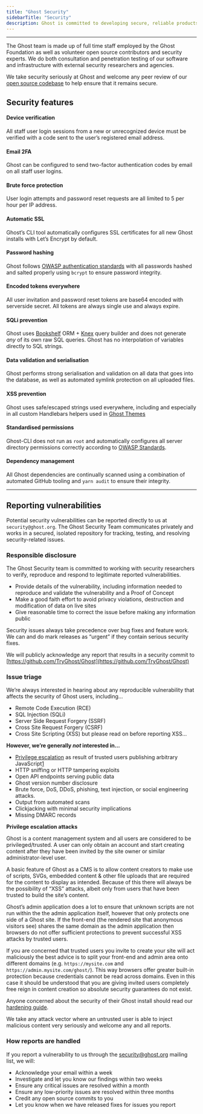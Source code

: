```yaml
---
title: "Ghost Security"
sidebarTitle: "Security"
description: Ghost is committed to developing secure, reliable products utilising all modern security best practices and processes.
---
```


***

The Ghost team is made up of full time staff employed by the Ghost Foundation as well as volunteer open source contributors and security experts. We do both consultation and penetration testing of our software and infrastructure with external security researchers and agencies.

We take security seriously at Ghost and welcome any peer review of our [open source codebase](https://github.com/tryghost/ghost) to help ensure that it remains secure.

## Security features

#### Device verification

All staff user login sessions from a new or unrecognized device must be verified with a code sent to the user’s registered email address.

#### Email 2FA

Ghost can be configured to send two-factor authentication codes by email on all staff user logins.

#### Brute force protection

User login attempts and password reset requests are all limited to 5 per hour per IP address.

#### Automatic SSL

Ghost’s CLI tool automatically configures SSL certificates for all new Ghost installs with Let’s Encrypt by default.

#### Password hashing

Ghost follows [OWASP authentication standards](https://www.owasp.org/index.php/Top_10-2017_A2-Broken_Authentication) with all passwords hashed and salted properly using `bcrypt` to ensure password integrity.

#### Encoded tokens everywhere

All user invitation and password reset tokens are base64 encoded with serverside secret. All tokens are always single use and always expire.

#### SQLi prevention

Ghost uses [Bookshelf](https://bookshelfjs.org/) ORM + [Knex](https://knexjs.org) query builder and does not generate *any* of its own raw SQL queries. Ghost has no interpolation of variables directly to SQL strings.

#### Data validation and serialisation

Ghost performs strong serialisation and validation on all data that goes into the database, as well as automated symlink protection on all uploaded files.

#### XSS prevention

Ghost uses safe/escaped strings used everywhere, including and especially in all custom Handlebars helpers used in [Ghost Themes](/themes/)

#### Standardised permissions

Ghost-CLI does not run as `root` and automatically configures all server directory permissions correctly according to [OWASP Standards](https://www.owasp.org/index.php/File_System).

#### Dependency management

All Ghost dependencies are continually scanned using a combination of automated GitHub tooling and `yarn audit` to ensure their integrity.

***

## Reporting vulnerabilities

Potential security vulnerabilities can be reported directly to us at `security@ghost.org`. The Ghost Security Team communicates privately and works in a secured, isolated repository for tracking, testing, and resolving security-related issues.

### Responsible disclosure

The Ghost Security team is committed to working with security researchers to verify, reproduce and respond to legitimate reported vulnerabilities.

* Provide details of the vulnerability, including information needed to reproduce and validate the vulnerability and a Proof of Concept
* Make a good faith effort to avoid privacy violations, destruction and modification of data on live sites
* Give reasonable time to correct the issue before making any information public

Security issues always take precedence over bug fixes and feature work. We can and do mark releases as “urgent” if they contain serious security fixes.

We will publicly acknowledge any report that results in a security commit to [https://github.com/TryGhost/Ghost](https://github.com/TryGhost/Ghost)

### Issue triage

We’re always interested in hearing about any reproducible vulnerability that affects the security of Ghost users, including…

* Remote Code Execution (RCE)
* SQL Injection (SQLi)
* Server Side Request Forgery (SSRF)
* Cross Site Request Forgery (CSRF)
* Cross Site Scripting (XSS) but please read on before reporting XSS…

**However, we’re generally *not* interested in…**

* [Privilege escalation](#privilege-escalation-attacks) as result of trusted users publishing arbitrary JavaScript[1](#privilege-escalation-attacks)
* HTTP sniffing or HTTP tampering exploits
* Open API endpoints serving public data
* Ghost version number disclosure
* Brute force, DoS, DDoS, phishing, text injection, or social engineering attacks.
* Output from automated scans
* Clickjacking with minimal security implications
* Missing DMARC records

**Privilege escalation attacks**

Ghost is a content management system and all users are considered to be privileged/trusted. A user can only obtain an account and start creating content after they have been invited by the site owner or similar administrator-level user.

A basic feature of Ghost as a CMS is to allow content creators to make use of scripts, SVGs, embedded content & other file uploads that are required for the content to display as intended. Because of this there will always be the possibility of “XSS” attacks, albeit only from users that have been trusted to build the site’s content.

Ghost’s admin application does a lot to ensure that unknown scripts are not run within the the admin application itself, however that only protects one side of a Ghost site. If the front-end (the rendered site that anonymous visitors see) shares the same domain as the admin application then browsers do not offer sufficient protections to prevent successful XSS attacks by trusted users.

If you are concerned that trusted users you invite to create your site will act maliciously the best advice is to split your front-end and admin area onto different domains (e.g. `https://mysite.com` and `https://admin.mysite.com/ghost/`). This way browsers offer greater built-in protection because credentials cannot be read across domains. Even in this case it should be understood that you are giving invited users completely free reign in content creation so absolute security guarantees do not exist.

Anyone concerned about the security of their Ghost install should read our [hardening guide](/hosting/#server-hardening).

We take any attack vector where an untrusted user is able to inject malicious content very seriously and welcome any and all reports.

### How reports are handled

If you report a vulnerability to us through the [security@ghost.org](mailto:security@ghost.org) mailing list, we will:

* Acknowledge your email within a week
* Investigate and let you know our findings within two weeks
* Ensure any critical issues are resolved within a month
* Ensure any low-priority issues are resolved within three months
* Credit any open source commits to you
* Let you know when we have released fixes for issues you report
